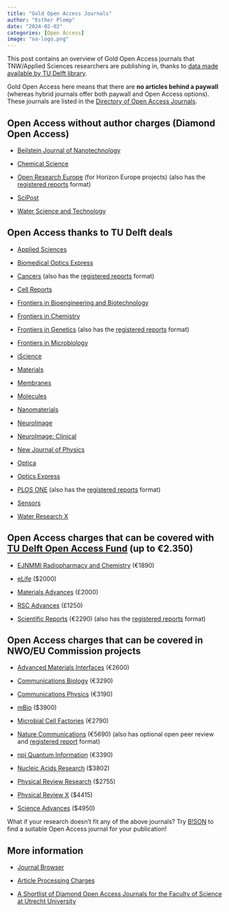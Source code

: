 ```yaml
---
title: "Gold Open Access Journals"
author: "Esther Plomp"
date: "2024-02-02"
categories: [Open Access]
image: "oa-logo.png"
---
```


This post contains an overview of Gold Open Access journals that TNW/Applied Sciences researchers are publishing in, thanks to [data made available by TU Delft library](https://tableau.tudelft.nl/#/views/TULibrary20230510V7/JournalCollection?:iid=1).

Gold Open Access here means that there are **no articles behind a paywall** (whereas hybrid journals offer both paywall and Open Access options). These journals are listed in the [Directory of Open Access Journals](https://doaj.org).

## Open Access without author charges (Diamond Open Access)

-   [Beilstein Journal of Nanotechnology](https://www.beilstein-journals.org/bjnano/home)

-   [Chemical Science](https://www.rsc.org/journals-books-databases/about-journals/chemical-science/)

-   [Open Research Europe](https://open-research-europe.ec.europa.eu/) (for Horizon Europe projects) (also has the [registered reports](https://estherplomp.github.io/TNW-OS-support/posts/open-science-registered-reports/) format)

-   [SciPost](https://scipost.org/)

-   [Water Science and Technology](https://iwaponline.com/wst)

## Open Access thanks to TU Delft deals

-   [Applied Sciences](https://www.mdpi.com/journal/applsci)

-   [Biomedical Optics Express](https://opg.optica.org/boe/home.cfm)

-   [Cancers](https://www.mdpi.com/journal/cancers/) (also has the [registered reports](https://estherplomp.github.io/TNW-OS-support/posts/open-science-registered-reports/) format)

-   [Cell Reports](https://www.cell.com/cell-reports/home)

-   [Frontiers in Bioengineering and Biotechnology](https://www.frontiersin.org/journals/bioengineering-and-biotechnology)

-   [Frontiers in Chemistry](https://www.frontiersin.org/journals/chemistry)

-   [Frontiers in Genetics](https://www.frontiersin.org/journals/genetics) (also has the [registered reports](https://estherplomp.github.io/TNW-OS-support/posts/open-science-registered-reports/) format)

-   [Frontiers in Microbiology](https://www.frontiersin.org/journals/microbiology)

-   [iScience](https://www.cell.com/iscience/home)

-   [Materials](https://www.mdpi.com/journal/materials)

-   [Membranes](https://www.mdpi.com/journal/membranes)

-   [Molecules](http://www.mdpi.com/journal/molecules)

-   [Nanomaterials](https://www.mdpi.com/journal/nanomaterials)

-   [NeuroImage](https://www.sciencedirect.com/journal/neuroimage)

-   [NeuroImage: Clinical](https://www.sciencedirect.com/journal/neuroimage-clinical)

-   [New Journal of Physics](https://iopscience.iop.org/journal/1367-2630)

-   [Optica](https://opg.optica.org/optica/home.cfm)

-   [Optics Express](https://opg.optica.org/oe/home.cfm)

-   [PLOS ONE](https://journals.plos.org/plosone/) (also has the [registered reports](https://estherplomp.github.io/TNW-OS-support/posts/open-science-registered-reports/) format)

-   [Sensors](https://www.mdpi.com/journal/sensors)

-   [Water Research X](https://www.sciencedirect.com/journal/water-research-x)

## Open Access charges that can be covered with [TU Delft Open Access Fund](https://www.tudelft.nl/en/library/library-for-researchers/library-for-researchers/publishing-outreach/open-access-funding) (up to €2.350)

-   [EJNMMI Radiopharmacy and Chemistry](https://ejnmmipharmchem.springeropen.com/) (€1890)

-   [eLife](https://elifesciences.org/) (\$2000)

-   [Materials Advances](https://www.rsc.org/journals-books-databases/about-journals/materials-advances/) (£2000)

-   [RSC Advances](https://www.rsc.org/journals-books-databases/about-journals/rsc-advances/) (£1250)

```{=html}
<!-- -->
```
-   [Scientific Reports](https://www.nature.com/srep/) (€2290) (also has the [registered reports](https://estherplomp.github.io/TNW-OS-support/posts/open-science-registered-reports/) format)

## Open Access charges that can be covered in NWO/EU Commission projects

-   [Advanced Materials Interfaces](https://onlinelibrary.wiley.com/journal/21967350) (€2600)

-   [Communications Biology](https://www.nature.com/commsbio/) (€3290)

-   [Communications Physics](https://www.nature.com/commsphys/) (€3190)

-   [mBio](https://journals.asm.org/journal/mbio) (\$3900)

-   [Microbial Cell Factories](https://microbialcellfactories.biomedcentral.com/) (€2790)

-   [Nature Communications](https://www.nature.com/ncomms/) (€5690) (also has optional open peer review and [registered report](https://estherplomp.github.io/TNW-OS-support/posts/open-science-registered-reports/) format)

-   [npj Quantum Information](https://www.nature.com/npjqi/) (€3390)

-   [Nucleic Acids Research](https://academic.oup.com/nar) (\$3802)

-   [Physical Review Research](https://journals.aps.org/prresearch/) (\$2755)

-   [Physical Review X](https://journals.aps.org/prx/) (\$4415)

-   [Science Advances](https://www.science.org/journal/sciadv) (\$4950)

What if your research doesn't fit any of the above journals? Try [B!SON](https://service.tib.eu/bison/) to find a suitable Open Access journal for your publication!

## **More information**

-   [Journal Browser](https://www.tudelft.nl/en/library/library-for-researchers/library-for-researchers/publishing-outreach/journal-browser)

-   [Article Processing Charges](https://estherplomp.github.io/TNW-OS-support/posts/Open-access-APC/)

-   [A Shortlist of Diamond Open Access Journals for the Faculty of Science at Utrecht University](https://zenodo.org/records/8272176)
